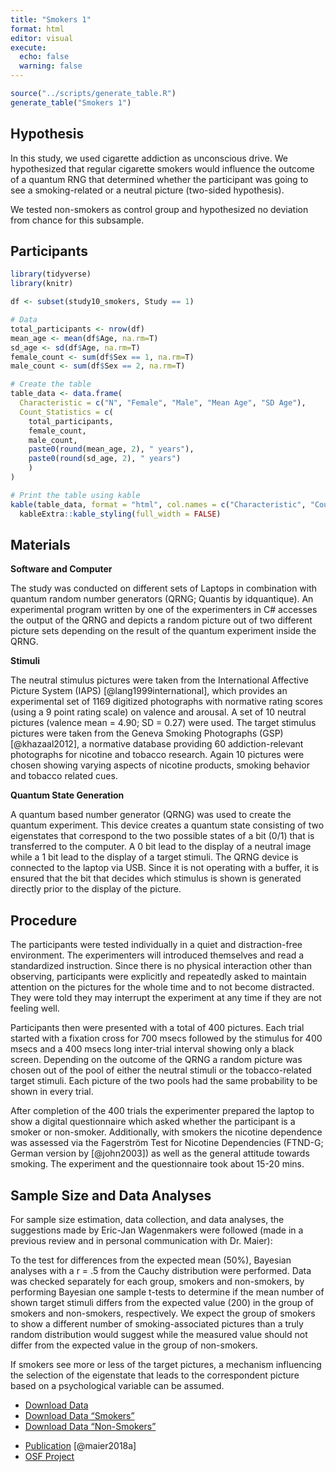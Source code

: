 ```yaml
---
title: "Smokers 1"
format: html
editor: visual
execute: 
  echo: false
  warning: false
---
```


```r
source("../scripts/generate_table.R")
generate_table("Smokers 1")
```

## Hypothesis

In this study, we used cigarette addiction as unconscious drive. We hypothesized that regular cigarette smokers would influence the outcome of a quantum RNG that determined whether the participant was going to see a smoking-related or a neutral picture (two-sided hypothesis).

We tested non-smokers as control group and hypothesized no deviation from chance for this subsample.

## Participants

```r
library(tidyverse)
library(knitr)

df <- subset(study10_smokers, Study == 1)

# Data
total_participants <- nrow(df)
mean_age <- mean(df$Age, na.rm=T)
sd_age <- sd(df$Age, na.rm=T)
female_count <- sum(df$Sex == 1, na.rm=T)
male_count <- sum(df$Sex == 2, na.rm=T)

# Create the table
table_data <- data.frame(
  Characteristic = c("N", "Female", "Male", "Mean Age", "SD Age"),
  Count_Statistics = c(
    total_participants,
    female_count,
    male_count,
    paste0(round(mean_age, 2), " years"),
    paste0(round(sd_age, 2), " years")
    )
)

# Print the table using kable
kable(table_data, format = "html", col.names = c("Characteristic", "Count/Statistic")) %>%
  kableExtra::kable_styling(full_width = FALSE)

```

## Materials

**Software and Computer**

The study was conducted on different sets of Laptops in combination with quantum random number generators (QRNG; Quantis by idquantique). An experimental program written by one of the experimenters in C# accesses the output of the QRNG and depicts a random picture out of two different picture sets depending on the result of the quantum experiment inside the QRNG.

**Stimuli**

The neutral stimulus pictures were taken from the International Affective Picture System (IAPS) [@lang1999international], which provides an experimental set of 1169 digitized photographs with normative rating scores (using a 9 point rating scale) on valence and arousal. A set of 10 neutral pictures (valence mean = 4.90; SD = 0.27) were used. The target stimulus pictures were taken from the Geneva Smoking Photographs (GSP) [@khazaal2012], a normative database providing 60 addiction-relevant photographs for nicotine and tobacco research. Again 10 pictures were chosen showing varying aspects of nicotine products, smoking behavior and tobacco related cues.

**Quantum State Generation**

A quantum based number generator (QRNG) was used to create the quantum experiment. This device creates a quantum state consisting of two eigenstates that correspond to the two possible states of a bit (0/1) that is transferred to the computer. A 0 bit lead to the display of a neutral image while a 1 bit lead to the display of a target stimuli. The QRNG device is connected to the laptop via USB. Since it is not operating with a buffer, it is ensured that the bit that decides which stimulus is shown is generated directly prior to the display of the picture.

## Procedure

The participants were tested individually in a quiet and distraction-free environment. The experimenters will introduced themselves and read a standardized instruction. Since there is no physical interaction other than observing, participants were explicitly and repeatedly asked to maintain attention on the pictures for the whole time and to not become distracted. They were told they may interrupt the experiment at any time if they are not feeling well.

Participants then were presented with a total of 400 pictures. Each trial started with a fixation cross for 700 msecs followed by the stimulus for 400 msecs and a 400 msecs long inter-trial interval showing only a black screen. Depending on the outcome of the QRNG a random picture was chosen out of the pool of either the neutral stimuli or the tobacco-related target stimuli. Each picture of the two pools had the same probability to be shown in every trial.

After completion of the 400 trials the experimenter prepared the laptop to show a digital questionnaire which asked whether the participant is a smoker or non-smoker. Additionally, with smokers the nicotine dependence was assessed via the Fagerström Test for Nicotine Dependencies (FTND-G; German version by [@john2003]) as well as the general attitude towards smoking. The experiment and the questionnaire took about 15-20 mins.

## Sample Size and Data Analyses

For sample size estimation, data collection, and data analyses, the suggestions made by Eric-Jan Wagenmakers were followed (made in a previous review and in personal communication with Dr. Maier):

To the test for differences from the expected mean (50%), Bayesian analyses with a r = .5 from the Cauchy distribution were performed. Data was checked separately for each group, smokers and non-smokers, by performing Bayesian one sample t-tests to determine if the mean number of shown target stimuli differs from the expected value (200) in the group of smokers and non-smokers, respectively. We expect the group of smokers to show a different number of smoking-associated pictures than a truly random distribution would suggest while the measured value should not differ from the expected value in the group of non-smokers.

If smokers see more or less of the target pictures, a mechanism influencing the selection of the eigenstate that leads to the correspondent picture based on a psychological variable can be assumed.

::: {.callout-tip title="Data" collapse="false"}
-   [Download Data](../data/smokers/smokers1.csv)
-   [Download Data "Smokers"](../smokers/smokers1_exp.csv)
-   [Download Data "Non-Smokers"](../data/smokers/smokers1_con.csv)
:::

::: {.callout-note title="Resources" collapse="false"}
-   [Publication](https://www.scientificexploration.org/docs/32/jse_32_2_Maier.pdf) [@maier2018a]
-   [OSF Project](https://osf.io/d6gqm)
:::

